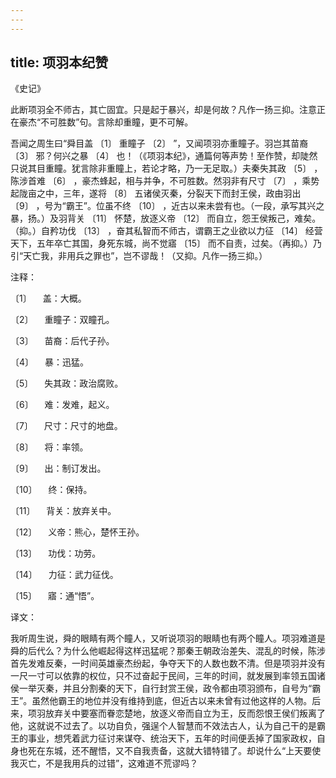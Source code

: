 ```yaml
---
---
---
```

title: 项羽本纪赞
---




《史记》





此断项羽全不师古，其亡固宜。只是起于暴兴，却是何故？凡作一扬三抑。注意正在豪杰“不可胜数”句。言除却重瞳，更不可解。





吾闻之周生曰“舜目盖 〔1〕 重瞳子 〔2〕 ”，又闻项羽亦重瞳子。羽岂其苗裔 〔3〕 邪？何兴之暴 〔4〕 也！（《项羽本纪》，通篇何等声势！至作赞，却陡然只说其目重瞳。犹言除非重瞳上，若论才略，乃一无足取。）夫秦失其政 〔5〕 ，陈涉首难 〔6〕 ，豪杰蜂起，相与并争，不可胜数。然羽非有尺寸 〔7〕 ，乘势起陇亩之中，三年，遂将 〔8〕 五诸侯灭秦，分裂天下而封王侯，政由羽出 〔9〕 ，号为“霸王”。位虽不终 〔10〕 ，近古以来未尝有也。（一段，承写其兴之暴，扬。）及羽背关 〔11〕 怀楚，放逐义帝 〔12〕 而自立，怨王侯叛己，难矣。（抑。）自矜功伐 〔13〕 ，奋其私智而不师古，谓霸王之业欲以力征 〔14〕 经营天下，五年卒亡其国，身死东城，尚不觉寤 〔15〕 而不自责，过矣。（再抑。）乃引“天亡我，非用兵之罪也”，岂不谬哉！（又抑。凡作一扬三抑。）

注释：

〔1〕 　盖：大概。

〔2〕 　重瞳子：双瞳孔。

〔3〕 　苗裔：后代子孙。

〔4〕 　暴：迅猛。

〔5〕 　失其政：政治腐败。

〔6〕 　难：发难，起义。

〔7〕 　尺寸：尺寸的地盘。

〔8〕 　将：率领。

〔9〕 　出：制订发出。

〔10〕 　终：保持。

〔11〕 　背关：放弃关中。

〔12〕 　义帝：熊心，楚怀王孙。

〔13〕 　功伐：功劳。

〔14〕 　力征：武力征伐。

〔15〕 　寤：通“悟”。

译文：

我听周生说，舜的眼睛有两个瞳人，又听说项羽的眼睛也有两个瞳人。项羽难道是舜的后代么？为什么他崛起得这样迅猛呢？那秦王朝政治差失、混乱的时候，陈涉首先发难反秦，一时间英雄豪杰纷起，争夺天下的人数也数不清。但是项羽并没有一尺一寸可以依靠的权位，只不过奋起于民间，三年的时间，就发展到率领五国诸侯一举灭秦，并且分割秦的天下，自行封赏王侯，政令都由项羽颁布，自号为“霸王”。虽然他霸王的地位并没有维持到底，但近古以来未曾有过他这样的人物。后来，项羽放弃关中要塞而眷恋楚地，放逐义帝而自立为王，反而怨恨王侯们叛离了他，这就说不过去了。以功自负，强逞个人智慧而不效法古人，认为自己干的是霸王的事业，想凭着武力征讨来谋夺、统治天下，五年的时间便丢掉了国家政权，自身也死在东城，还不醒悟，又不自我责备，这就大错特错了。却说什么“上天要使我灭亡，不是我用兵的过错”，这难道不荒谬吗？